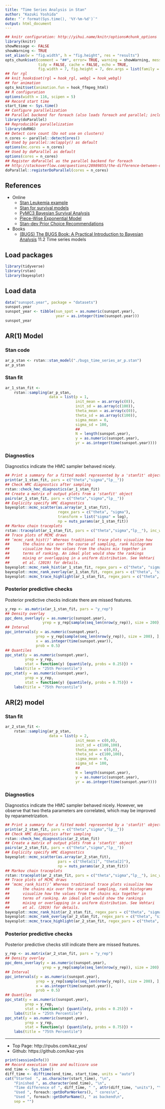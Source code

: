 ```yaml
---
title: "Time Series Analysis in Stan"
author: "Kazuki Yoshida"
date: "`r format(Sys.time(), '%Y-%m-%d')`"
output: html_document
---
```


```r
## knitr configuration: http://yihui.name/knitr/options#chunk_options
library(knitr)
showMessage <- FALSE
showWarning <- TRUE
set_alias(w = "fig.width", h = "fig.height", res = "results")
opts_chunk$set(comment = "##", error= TRUE, warning = showWarning, message = showMessage,
               tidy = FALSE, cache = FALSE, echo = TRUE,
               fig.width = 7, fig.height = 7, dev.args = list(family = "sans"))
## for rgl
## knit_hooks$set(rgl = hook_rgl, webgl = hook_webgl)
## for animation
opts_knit$set(animation.fun = hook_ffmpeg_html)
## R configuration
options(width = 116, scipen = 5)
## Record start time
start_time <- Sys.time()
## Configure parallelization
## Parallel backend for foreach (also loads foreach and parallel; includes doMC)
library(doParallel)
## Reproducible parallelization
library(doRNG)
## Detect core count (Do not use on clusters)
n_cores <- parallel::detectCores()
## Used by parallel::mclapply() as default
options(mc.cores = n_cores)
## Used by doParallel as default
options(cores = n_cores)
## Register doParallel as the parallel backend for foreach
## http://stackoverflow.com/questions/28989855/the-difference-between-domc-and-doparallel-in-r
doParallel::registerDoParallel(cores = n_cores)
```

## References
- Online
  - [Stan Leukemia example](https://github.com/stan-dev/example-models/blob/master/bugs_examples/vol1/leuk/leuk.stan)
  - [Stan for survival models](https://discourse.mc-stan.org/t/stan-for-survival-models/4146)
  - [PyMC3 Bayesian Survival Analysis](https://docs.pymc.io/notebooks/survival_analysis.html)
  - [Piece-Wise Exponential Model](http://data.princeton.edu/wws509/notes/c7s4.html)
  - [Stan-dev Prior Choice Recommendations](https://github.com/stan-dev/stan/wiki/Prior-Choice-Recommendations)
- Books
  - [(BUGS) The BUGS Book: A Practical Introduction to Bayesian Analysis](https://www.mrc-bsu.cam.ac.uk/software/bugs/the-bugs-project-the-bugs-book/) 11.2 Time series models


## Load packages
```r
library(tidyverse)
library(rstan)
library(bayesplot)
```

## Load data
```r
data("sunspot.year", package = "datasets")
sunspot.year
sunspot_year <- tibble(sun_spot = as.numeric(sunspot.year),
                       year = as.integer(time(sunspot.year)))
sunspot_year
```

## AR(1) Model
### Stan code
```r
ar_p_stan <- rstan::stan_model("./bugs_time_series_ar_p.stan")
ar_p_stan
```
### Stan fit
```r
ar_1_stan_fit <-
    rstan::sampling(ar_p_stan,
                    data = list(p = 1,
                                init_mean = as.array(c(0)),
                                init_sd = as.array(c(100)),
                                theta_mean = as.array(c(0)),
                                theta_sd = as.array(c(100)),
                                sigma_mean = 0,
                                sigma_sd = 100,
                                ##
                                N = length(sunspot.year),
                                y = as.numeric(sunspot.year),
                                yr = as.integer(time(sunspot.year))))
```
### Diagnostics
Diagnostics indicate the HMC sampler behaved nicely.
```r
## Print a summary for a fitted model represented by a 'stanfit' object
print(ar_1_stan_fit, pars = c("theta","sigma","lp__"))
## Check HMC diagnostics after sampling
rstan::check_hmc_diagnostics(ar_1_stan_fit)
## Create a matrix of output plots from a 'stanfit' object
pairs(ar_1_stan_fit, pars = c("theta","sigma","lp__"))
## Explicity specify HMC diagnostics
bayesplot::mcmc_scatter(as.array(ar_1_stan_fit),
                        regex_pars = c("theta", "sigma"),
                        transform = list("sigma" = log),
                        np = nuts_params(ar_1_stan_fit))
## Markov chain traceplots
rstan::traceplot(ar_1_stan_fit, pars = c("theta","sigma","lp__"), inc_warmup = FALSE)
## Trace plots of MCMC draws
## ‘mcmc_rank_hist()’ Whereas traditional trace plots visualize how
##      the chains mix over the course of sampling, rank histograms
##      visualize how the values from the chains mix together in
##      terms of ranking. An ideal plot would show the rankings
##      mixing or overlapping in a uniform distribution. See Vehtari
##      et al. (2019) for details.
bayesplot::mcmc_rank_hist(ar_1_stan_fit, regex_pars = c("theta", "sigma"), ref_line = TRUE)
bayesplot::mcmc_rank_overlay(ar_1_stan_fit, regex_pars = c("theta", "sigma"), ref_line = TRUE)
bayesplot::mcmc_trace_highlight(ar_1_stan_fit, regex_pars = c("theta", "sigma"), highlight = 1)
```
### Posterior predictive checks
Posterior predictive checks indicate there are missed features.
```r
y_rep <- as.matrix(ar_1_stan_fit, pars = "y_rep")
## Density overlay
ppc_dens_overlay(y = as.numeric(sunspot.year),
                 yrep = y_rep[sample(seq_len(nrow(y_rep)), size = 200), ])
## Interval
ppc_intervals(y = as.numeric(sunspot.year),
              yrep = y_rep[sample(seq_len(nrow(y_rep)), size = 200), ],
              x = as.integer(time(sunspot.year)),
              prob = 0.5)
## Quantiles
ppc_stat(y = as.numeric(sunspot.year),
         yrep = y_rep,
         stat = function(y) {quantile(y, probs = 0.25)}) +
    labs(title = "25th Percentile")
ppc_stat(y = as.numeric(sunspot.year),
         yrep = y_rep,
         stat = function(y) {quantile(y, probs = 0.75)}) +
    labs(title = "75th Percentile")
```

## AR(2) model
### Stan fit
```r
ar_2_stan_fit <-
    rstan::sampling(ar_p_stan,
                    data = list(p = 2,
                                init_mean = c(0,0),
                                init_sd = c(100,100),
                                theta_mean = c(0,0),
                                theta_sd = c(100,100),
                                sigma_mean = 0,
                                sigma_sd = 100,
                                ##
                                N = length(sunspot.year),
                                y = as.numeric(sunspot.year),
                                yr = as.integer(time(sunspot.year))))
```
### Diagnostics
Diagnostics indicate the HMC sampler behaved nicely. However, we observe that two theta parameters are correlated, which may be improved by reparametrization.
```r
## Print a summary for a fitted model represented by a 'stanfit' object
print(ar_2_stan_fit, pars = c("theta","sigma","lp__"))
## Check HMC diagnostics after sampling
rstan::check_hmc_diagnostics(ar_2_stan_fit)
## Create a matrix of output plots from a 'stanfit' object
pairs(ar_2_stan_fit, pars = c("theta","sigma","lp__"))
## Explicity specify HMC diagnostics
bayesplot::mcmc_scatter(as.array(ar_2_stan_fit),
                        pars = c("theta[1]", "theta[2]"),
                        np = nuts_params(ar_2_stan_fit))
## Markov chain traceplots
rstan::traceplot(ar_2_stan_fit, pars = c("theta","sigma","lp__"), inc_warmup = FALSE)
## Trace plots of MCMC draws
## ‘mcmc_rank_hist()’ Whereas traditional trace plots visualize how
##      the chains mix over the course of sampling, rank histograms
##      visualize how the values from the chains mix together in
##      terms of ranking. An ideal plot would show the rankings
##      mixing or overlapping in a uniform distribution. See Vehtari
##      et al. (2019) for details.
bayesplot::mcmc_rank_hist(ar_2_stan_fit, regex_pars = c("theta", "sigma"), ref_line = TRUE)
bayesplot::mcmc_rank_overlay(ar_2_stan_fit, regex_pars = c("theta", "sigma"), ref_line = TRUE)
bayesplot::mcmc_trace_highlight(ar_2_stan_fit, regex_pars = c("theta", "sigma"), highlight = 1)
```
### Posterior predictive checks
Posterior predictive checks still indicate there are missed features.
```r
y_rep <- as.matrix(ar_2_stan_fit, pars = "y_rep")
## Density overlay
ppc_dens_overlay(y = as.numeric(sunspot.year),
                 yrep = y_rep[sample(seq_len(nrow(y_rep)), size = 200), ])
## Interval
ppc_intervals(y = as.numeric(sunspot.year),
              yrep = y_rep[sample(seq_len(nrow(y_rep)), size = 200), ],
              x = as.integer(time(sunspot.year)),
              prob = 0.5)
## Quantiles
ppc_stat(y = as.numeric(sunspot.year),
         yrep = y_rep,
         stat = function(y) {quantile(y, probs = 0.25)}) +
    labs(title = "25th Percentile")
ppc_stat(y = as.numeric(sunspot.year),
         yrep = y_rep,
         stat = function(y) {quantile(y, probs = 0.75)}) +
    labs(title = "75th Percentile")
```


--------------------
- Top Page: http://rpubs.com/kaz_yos/
- Github: https://github.com/kaz-yos

```r
print(sessionInfo())
## Record execution time and multicore use
end_time <- Sys.time()
diff_time <- difftime(end_time, start_time, units = "auto")
cat("Started  ", as.character(start_time), "\n",
    "Finished ", as.character(end_time), "\n",
    "Time difference of ", diff_time, " ", attr(diff_time, "units"), "\n",
    "Used ", foreach::getDoParWorkers(), " cores\n",
    "Used ", foreach::getDoParName(), " as backend\n",
    sep = "")
```
